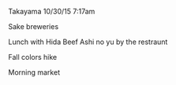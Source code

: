 Takayama
10/30/15 7:17am

Sake breweries

Lunch with Hida Beef
Ashi no yu by the restraunt

Fall colors hike

Morning market
